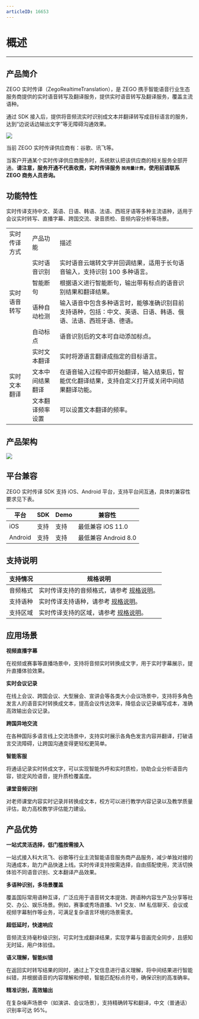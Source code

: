 ```yaml
---
articleID: 16653
---
```

# 概述

- - -

## 产品简介

ZEGO 实时传译（ZegoRealtimeTranslation），是 ZEGO 携手智能语音行业生态服务商提供的实时语音转写及翻译服务，提供实时语音转写及翻译服务，覆盖主流语种。

通过 SDK 接入后，提供将音频流实时识别成文本并翻译转写成目标语言的服务，达到“边说话边输出文字”等无障碍沟通效果。

<Frame width="512" height="auto" caption=""><img src="https://storage.zego.im/sdk-doc/Pics/ZegoRealtimeTranslation/product_peitu.png" /></Frame>

<Warning title="注意">


<p>当前 ZEGO 实时传译供应商有：谷歌、讯飞等。</p>

<p>当客户开通某个实时传译供应商服务时，系统默认把该供应商的相关服务全部开通。<b>请注意，服务开通不代表收费，实时传译服务 <code>按用量计费</code>，使用前请联系 ZEGO 商务人员咨询。</b></p>

</Warning>



## 功能特性

实时传译支持中文、英语、日语、韩语、法语、西班牙语等多种主流语种，适用于会议实时转写、直播字幕、跨国交流、录音质检、音频内容分析等场景。

<table>
  
<tbody><tr>
<td>实时传译方式</td>
<td>产品功能</td>
<td>描述</td>
</tr>
<tr>
<td rowspan="4">实时语音转写</td>
<td>实时语音识别</td>
<td>实时语音云端转文字并回调结果，适用于长句语音输入，支持识别 100 多种语言。</td>
</tr>
<tr>
<td>智能断句</td>
<td>根据语义进行智能断句，输出带有标点的语音识别结果和翻译结果。</td>
</tr>
<tr>
<td>语种自动检测</td>
<td>输入语音中包含多种语言时，能够准确识别目前支持语种，包括：中文、英语、日语、韩语、俄语、法语、西班牙语、德语。</td>
</tr>
<tr>
<td>自动标点</td>
<td>语音识别后的文本可自动添加标点。</td>
</tr>
<tr>
<td rowspan="3">实时文本翻译</td>
<td>实时文本翻译</td>
<td>实时将源语言翻译成指定的目标语言。</td>
</tr>
<tr>
<td>文本中间结果翻译</td>
<td>在语音输入过程中即开始翻译，输入结束后，智能优化翻译结果，支持自定义打开或关闭中间结果翻译功能。</td>
</tr>
<tr>
<td>文本翻译频率设置</td>
<td>可以设置文本翻译的频率。</td>
</tr>
</tbody></table>


## 产品架构

<Frame width="512" height="auto" caption=""><img src="https://storage.zego.im/sdk-doc/Pics/ZegoRealtimeTranslation/ZegoRealtimeTranslation_architecture.png" /></Frame>

## 平台兼容

ZEGO 实时传译 SDK 支持 iOS、Android 平台，支持平台间互通，具体的兼容性要求见下表。

| 平台 | SDK | Demo | 兼容性 |
| --- | --- | --- |---|
| iOS | 支持 | 支持|最低兼容 iOS 11.0|
| Android | 支持 | 支持|最低兼容 Android 8.0|


## 支持说明
| 支持情况 | 规格说明 |
| --- | ---- |
| 音频格式 | 实时传译支持的音频格式，请参考 [规格说明](!Restrictions)。|
| 支持语种 | 实时传译支持语种，请参考 [规格说明](!Restrictions)。|
| 支持区域 | 实时传译支持的区域，请参考 [规格说明](!Restrictions)。|


## 应用场景

**视频直播字幕**

在视频或赛事等直播场景中，支持将音频实时转换成文字，用于实时字幕展示，提升直播体验效果。

**实时会议记录**

在线上会议、跨国会议、大型展会、宣讲会等各类大小会议场景中，支持将多角色发言人的语音实时转换成文本，提高会议传达效率，降低会议记录编写成本，准确高效输出会议记录。

**跨国异地交流**

在各种国际多语言线上交流场景中，支持实时展示各角色发言内容并翻译，打破语言交流障碍，让跨国沟通变得更轻松更简单。

**智能客服**

将通话记录实时转成文字，可以实现智能外呼和实时质检，协助企业分析语音内容，锁定风险语音，提升质检覆盖度。

**课堂音频识别**

对老师课堂内容实时记录并转换成文本，校方可以进行教学内容记录以及教学质量评估，助力高校教学评估能力建设。


## 产品优势

**一站式灵活选择，低门槛按需接入**

一站式接入科大讯飞、谷歌等行业主流智能语音服务商产品服务，减少单独对接的沟通成本，助力产品快速上线。实时传译支持按需选择，自由搭配使用，灵活切换体验不同语音识别、文本翻译产品效果。

**多语种识别，多场景覆盖**

覆盖国际常用语种互译，广泛应用于语音转文本提效、跨语种内容生产及分享等社交、办公、娱乐场景。例如，赛事或秀场直播、1v1 交友、IM 私信聊天、会议或视频字幕制作等业务，可满足复杂语言环境的场景需求。

**超低延时，快速响应**

音频流支持毫秒级识别，可实时生成翻译结果，实现字幕与音画完全同步，且感知无时延，用户体验佳。

**语义理解，智能纠错**

在返回实时转写结果的同时，通过上下文信息进行语义理解，将中间结果进行智能纠错，并根据语音的内容理解和停顿，智能匹配标点符号，确保识别的高准确率。

**精准识别，高效输出**

在复杂噪声场景中（如演讲、会议场景），支持精确转写和翻译，中文（普通话）识别率可达 95%。
